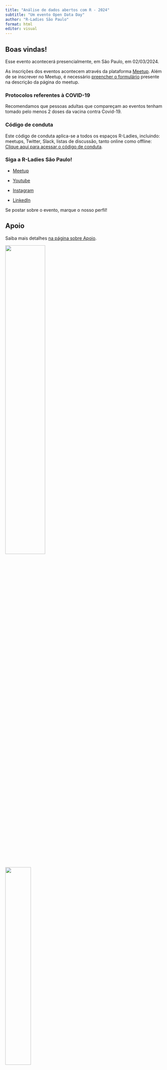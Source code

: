 ```yaml
---
title: "Análise de dados abertos com R - 2024"
subtitle: "Um evento Open Data Day"
author: "R-Ladies São Paulo"
format: html
editor: visual
---
```


## Boas vindas!

Esse evento acontecerá presencialmente, em São Paulo, em 02/03/2024.

As inscrições dos eventos acontecem através da plataforma [Meetup](https://www.meetup.com/rladies-sao-paulo/events/298936962/). Além de se inscrever no Meetup, é necessário [preencher o formulário](https://forms.gle/3xr5zvCspeyeo98M6) presente na descrição da página do meetup.

### Protocolos referentes à COVID-19

Recomendamos que pessoas adultas que compareçam ao eventos tenham tomado pelo menos 2 doses da vacina contra Covid-19.

### Código de conduta

Este código de conduta aplica-se a todos os espaços R-Ladies, incluindo: meetups, Twitter, Slack, listas de discussão, tanto online como offline: [Clique aqui para acessar o código de conduta](https://github.com/rladies/.github/blob/master/CODE_OF_CONDUCT.md#portuguese).

### Siga a R-Ladies São Paulo!

-   [Meetup](https://www.meetup.com/rladies-sao-paulo/)

-   [Youtube](https://www.youtube.com/c/RLadiesS%C3%A3oPaulo)

-   [Instagram](https://instagram.com/rladiessaopaulo)

-   [LinkedIn](https://www.linkedin.com/company/94788788/admin/feed/posts/)

Se postar sobre o evento, marque o nosso perfil!

## Apoio

Saiba mais detalhes [na página sobre Apoio](apoio.qmd).

[![](img/INSPER+CCD-LOGO-preto.png){fig-alt="Logo do CCD - Insper" fig-align="center" width="50%"}](https://www.insper.edu.br/pesquisa-e-conhecimento/centro-de-ciencia-de-dados/)

[![](https://ok.org.br/wp-content/themes/okbr/assets/images/logo.svg?v=20231004){fig-alt="Logo da OKBR" fig-align="center" width="40%"}](https://ok.org.br/)

[![](https://basedosdados.github.io/mais/images/bd_minilogo.png){fig-alt="Logo da BD" fig-align="center" width="20%"}](https://basedosdados.org/)
